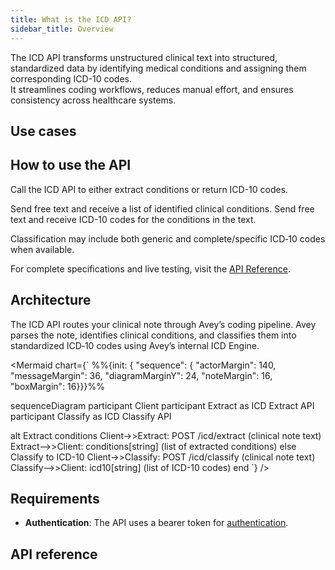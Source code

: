 ```yaml
---
title: What is the ICD API?
sidebar_title: Overview
---
```


The ICD API transforms unstructured clinical text into structured, standardized data by identifying medical conditions and assigning them corresponding ICD-10 codes.  
It streamlines coding workflows, reduces manual effort, and ensures consistency across healthcare systems.
## Use cases
<Cards>
  <Card
    title="Automated ICD Coding"
    description="Manual coding slows workflows. Instantly convert clinical text into ICD-10 codes with a single API call."
  />
  <Card
    title="Billing & claims"
    description="Claim rejections often stem from coding errors. Ensure accurate ICD coding for faster, cleaner reimbursement."
  />
  <Card
    title="Data standardization"
    description="Inconsistent diagnosis terms cause system mismatches. Standardize all records using ICD-10 codes."
  />
  <Card
    title="Decision support"
    description="Decision tools need structured data. Supply them with accurate, codified condition outputs."
  />
</Cards>



## How to use the API
Call the ICD API to either extract conditions or return ICD-10 codes.

<Cards>
  <Card title="Extract">
    Send free text and receive a list of identified clinical conditions.
  </Card>
  <Card title="Classify">
    Send free text and receive ICD-10 codes for the conditions in the text.
  </Card>
</Cards>

<Callout type="info">Classification may include both generic and complete/specific ICD‑10 codes when available.</Callout>

For complete specifications and live testing, visit the [API Reference](#api-reference).

## Architecture

The ICD API routes your clinical note through Avey’s coding pipeline. Avey parses the note, identifies clinical conditions, and classifies them into standardized ICD‑10 codes using Avey’s internal ICD Engine.

<Mermaid
  chart={`
  %%{init: { "sequence": { "actorMargin": 140, "messageMargin": 36, "diagramMarginY": 24, "noteMargin": 16, "boxMargin": 16}}}%%

sequenceDiagram
  participant Client
  participant Extract as ICD Extract API
  participant Classify as ICD Classify API

  alt Extract conditions
    Client->>Extract: POST /icd/extract (clinical note text)
    Extract-->>Client: conditions[string] (list of extracted conditions)
  else Classify to ICD-10
    Client->>Classify: POST /icd/classify (clinical note text)
    Classify-->>Client: icd10[string] (list of ICD-10 codes)
  end
`}
/>






## Requirements
- **Authentication**: The API uses a bearer token for [authentication](/#authentication).


## API reference

<Cards>
  <Card title="Extract" href="/icd/extract"/> 
  <Card title="Classify" href="/icd/classify"/> 
</Cards>